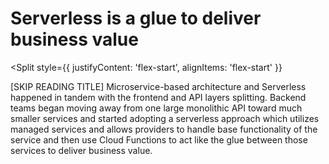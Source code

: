 
# Serverless is a glue to deliver business value

<Split
  style={{
    justifyContent: 'flex-start',
    alignItems: 'flex-start'
  }}
>
  <Serverless />
</Split>

<Notes>
  [SKIP READING TITLE] Microservice-based architecture and Serverless
  happened in tandem with the frontend and API layers splitting. Backend
  teams began moving away from one large monolithic API toward much smaller
  services and started adopting a serverless approach which utilizes managed
  services and allows providers to handle base functionality of the service
  and then use Cloud Functions to act like the glue between those services to
  deliver business value.
</Notes>

